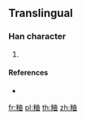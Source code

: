 {{character info/new}}
==Translingual==

===Han character===
{{Han char|rn=119|rad=米|as=06|sn=12|four=|canj=FDTW}}

# {{defn|Han|sort=米06}}

====References====
* {{Han ref|kx=0909.071|hdz=53147.051|uh=7CAC|ud=31916}}

[[fr:粬]]
[[pl:粬]]
[[th:粬]]
[[zh:粬]]